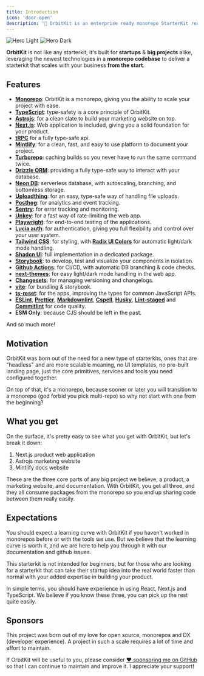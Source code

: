 ```yaml
---
title: Introduction
icon: 'door-open'
description: '🚀 OrbitKit is an enterprise ready monorepo StarterKit ready to be the foundation you build your next startup or big idea upon.'
---
```


<img
  className='block dark:hidden'
  src='/images/orbitkit-hero-light.svg'
  alt='Hero Light'
/>
<img
  className='hidden dark:block'
  src='/images/orbitkit-hero-dark.svg'
  alt='Hero Dark'
/>

**OrbitKit** is not like any starterkit, it's built for **startups** & **big projects** alike, leveraging the newest technologies in a **monorepo codebase** to deliver a starterkit that scales with your business **from the start**.

## Features

- [**Monorepo**](https://monorepo.tools/): OrbitKit is a monorepo, giving you the ability to scale your project with ease.
- [**TypeScript**](https://www.typescriptlang.org/): type-safety is a core principle of OrbitKit.
- [**Astrojs**](https://astro.build): for a clean slate to build your marketing website on top.
- [**Next.js**](https://nextjs.org): Web application is included, giving you a solid foundation for your product.
- [**tRPC**](https://trpc.io) for a fully type-safe api.
- [**Mintlify**](https://mintlify.com): for a clean, fast, and easy to use platform to document your project.
- [**Turborepo**](https://turbo.build/repo): caching builds so you never have to run the same command twice.
- [**Drizzle ORM**](https://orm.drizzle.team): providing a fully type-safe way to interact with your database.
- [**Neon DB**](https://neon.tech): serverless database, with autoscaling, branching, and bottomless storage.
- [**Uploadthing**](https://uploadthing.com/): for an easy, type-safe way of handling file uploads.
- [**Posthog**](https://posthog.com): for analytics and event tracking.
- [**Sentry**](https://sentry.io): for error tracking and monitoring.
- [**Unkey**](https://unkey.dev): for a fast way of rate-limiting the web app.
- [**Playwright**](https://playwright.dev): for end-to-end testing of the applications.
- [**Lucia auth**](https://lucia-auth.com): for authentication, giving you full flexibility and control over your user system.
- [**Tailwind CSS**](https://tailwindcss.com): for styling, with [**Radix UI Colors**](https://www.radix-ui.com/colors) for automatic light/dark mode handling.
- [**Shadcn UI**](https://ui.shadcn.com): full implementation in a dedicated package.
- [**Storybook**](https://storybook.js.org): to develop, test and visualize your components in isolation.
- [**Github Actions**](https://github.com/features/actions): for CI/CD, with automatic DB branching & code checks.
- [**next-themes**](https://github.com/pacocoursey/next-themes): for easy light/dark mode handling in the web app.
- [**Changesets**](https://github.com/changesets/changesets): for managing versioning and changelogs.
- [**vite**](https://vitejs.dev): for bundling & storybook.
- [**ts-reset**](https://github.com/total-typescript/ts-reset): for the apps, improving the types for common JavaScript APIs.
- [**ESLint**](https://eslint.org/), [**Prettier**](https://prettier.io), [**Markdownlint**](https://github.com/DavidAnson/markdownlint), [**Cspell**](https://cspell.org), [**Husky**](https://github.com/typicode/husky), [**Lint-staged**](https://github.com/lint-staged/lint-staged) and [**Commitlint**](https://github.com/conventional-changelog/commitlint) for code quality.
- **ESM Only**: because CJS should be left in the past.

And so much more!

## Motivation

OrbitKit was born out of the need for a new type of starterkits, ones that are "headless" and are more scalable meaning, no UI templates, no pre-built landing page, just the core primitives, services and tools you need configured together.

On top of that, it's a monorepo, because sooner or later you will transition to a monorepo (god forbid you pick multi-repo) so why not start with one from the beginning?

## What you get

On the surface, it's pretty easy to see what you get with OrbitKit, but let's break it down:

1. Next.js product web application
2. Astrojs marketing website
3. Mintlify docs website

These are the three core parts of any big project we believe, a product, a marketing website, and documentation. With OrbitKit, you get all three, and they all consume packages from the monorepo so you end up sharing code between them really easily.

## Expectations

You should expect a learning curve with OrbitKit if you haven't worked in monorepos before or with the tools we use. But we believe that the learning curve is worth it, and we are here to help you through it with our documentation and github issues.

This starterkit is not intended for beginners, but for those who are looking for a starterkit that can take their startup idea into the real world faster than normal with your added expertise in building your product.

In simple terms, you should have experience in using React, Next.js and TypeScript. We believe if you know these three, you can pick up the rest quite easily.

## Sponsors

This project was born out of my love for open source, monorepos and DX (developer experience). A project in such a scale requires a lot of time and effort to maintain.

If OrbitKit will be useful to you, please consider [❤️ sponsoring me on GitHub](https://github.com/sponsors/ixahmedxi) so that I can continue to maintain and improve it. I appreciate your support!

